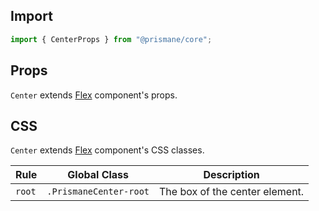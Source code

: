 ## Import

```js
import { CenterProps } from "@prismane/core";
```

## Props

`Center` extends [Flex](/docs/components-api/flex-api) component's props.

## CSS

`Center` extends [Flex](/docs/components-api/flex-api) component's CSS classes.

| Rule   | Global Class           | Description                    |
| ------ | ---------------------- | ------------------------------ |
| `root` | `.PrismaneCenter-root` | The box of the center element. |
